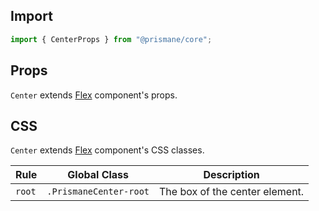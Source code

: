 ## Import

```js
import { CenterProps } from "@prismane/core";
```

## Props

`Center` extends [Flex](/docs/components-api/flex-api) component's props.

## CSS

`Center` extends [Flex](/docs/components-api/flex-api) component's CSS classes.

| Rule   | Global Class           | Description                    |
| ------ | ---------------------- | ------------------------------ |
| `root` | `.PrismaneCenter-root` | The box of the center element. |
